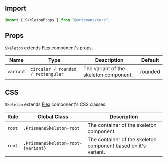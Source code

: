 ## Import

```js
import { SkeletonProps } from "@prismane/core";
```

## Props

`Skeleton` extends [Flex](/docs/components-api/flex-api) component's props.

| Name      | Type                               | Description                            | Default |
| --------- | ---------------------------------- | -------------------------------------- | ------- |
| `variant` | `circular / rounded / rectangular` | The variant of the skeleton component. | rounded |

## CSS

`Skeleton` extends [Flex](/docs/components-api/flex-api) component's CSS classes.

| Rule   | Global Class                       | Description                                                    |
| ------ | ---------------------------------- | -------------------------------------------------------------- |
| `root` | `.PrismaneSkeleton-root`           | The container of the skeleton component.                       |
| `root` | `.PrismaneSkeleton-root-{variant}` | The container of the skeleton component based on it's variant. |
